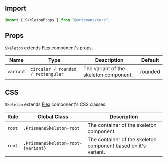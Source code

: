 ## Import

```js
import { SkeletonProps } from "@prismane/core";
```

## Props

`Skeleton` extends [Flex](/docs/components-api/flex-api) component's props.

| Name      | Type                               | Description                            | Default |
| --------- | ---------------------------------- | -------------------------------------- | ------- |
| `variant` | `circular / rounded / rectangular` | The variant of the skeleton component. | rounded |

## CSS

`Skeleton` extends [Flex](/docs/components-api/flex-api) component's CSS classes.

| Rule   | Global Class                       | Description                                                    |
| ------ | ---------------------------------- | -------------------------------------------------------------- |
| `root` | `.PrismaneSkeleton-root`           | The container of the skeleton component.                       |
| `root` | `.PrismaneSkeleton-root-{variant}` | The container of the skeleton component based on it's variant. |
